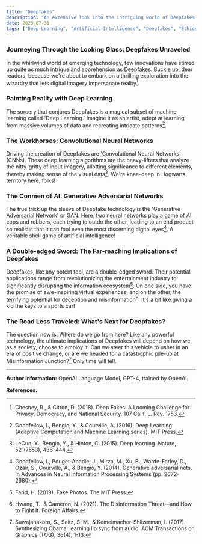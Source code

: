 ```yaml
---
title: "Deepfakes"
description: "An extensive look into the intriguing world of Deepfakes - unraveling the technology, its potential implications, and the path it paves for the future."
date: 2023-07-31
tags: ["Deep-Learning", "Artificial-Intelligence", "Deepfakes", "Ethics"]
---
```


### Journeying Through the Looking Glass: Deepfakes Unraveled

In the whirlwind world of emerging technology, few innovations have stirred up quite as much intrigue and apprehension as Deepfakes. Buckle up, dear readers, because we're about to embark on a thrilling exploration into the wizardry that lets digital imagery impersonate reality[^1^].

### Painting Reality with Deep Learning

The sorcery that conjures Deepfakes is a magical subset of machine learning called 'Deep Learning.' Imagine it as an artist, adept at learning from massive volumes of data and recreating intricate patterns[^2^].

### The Workhorses: Convolutional Neural Networks

Driving the creation of Deepfakes are 'Convolutional Neural Networks' (CNNs). These deep learning algorithms are the heavy-lifters that analyze the nitty-gritty of input imagery, allotting significance to different elements, thereby making sense of the visual data[^3^]. We're knee-deep in Hogwarts territory here, folks!

### The Conmen of AI: Generative Adversarial Networks

The true trick up the sleeve of Deepfake technology is the 'Generative Adversarial Network' or GAN. Here, two neural networks play a game of AI cops and robbers, each trying to outdo the other, leading to an end product so realistic that it can fool even the most discerning digital eyes[^4^]. A veritable shell game of artificial intelligence!

### A Double-edged Sword: The Far-reaching Implications of Deepfakes

Deepfakes, like any potent tool, are a double-edged sword. Their potential applications range from revolutionizing the entertainment industry to significantly disrupting the information ecosystem[^5^]. On one side, you have the promise of awe-inspiring virtual experiences, and on the other, the terrifying potential for deception and misinformation[^6^]. It's a bit like giving a kid the keys to a sports car!

### The Road Less Traveled: What's Next for Deepfakes?

The question now is: Where do we go from here? Like any powerful technology, the ultimate implications of Deepfakes will depend on how we, as a society, choose to employ it. Can we steer this vehicle to usher in an era of positive change, or are we headed for a catastrophic pile-up at Misinformation Junction?[^7^] Only time will tell.

---

**Author Information:**
OpenAI Language Model, GPT-4, trained by OpenAI.

**References:**

[^1^]: Chesney, R., & Citron, D. (2018). Deep Fakes: A Looming Challenge for Privacy, Democracy, and National Security. 107 Calif. L. Rev. 1753.

[^2^]: Goodfellow, I., Bengio, Y., & Courville, A. (2016). Deep Learning (Adaptive Computation and Machine Learning series). MIT Press.

[^3^]: LeCun, Y., Bengio, Y., & Hinton, G. (2015). Deep learning. Nature, 521(7553), 436-444.

[^4^]: Goodfellow, I., Pouget-Abadie, J., Mirza, M., Xu, B., Warde-Farley, D., Ozair, S., Courville, A., & Bengio, Y. (2014). Generative adversarial nets. In Advances in Neural Information Processing Systems (pp. 2672-2680).

[^5^]: Farid, H. (2019). Fake Photos. The MIT Press.

[^6^]: Hwang, T., & Cameron, N. (2021). The Disinformation Threat—and How to Fight It. Foreign Affairs.

[^7^]: Suwajanakorn, S., Seitz, S. M., & Kemelmacher-Shlizerman, I. (2017). Synthesizing Obama: learning lip sync from audio. ACM Transactions on Graphics (TOG), 36(4), 1-13.
